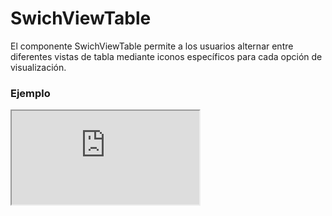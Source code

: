 # SwichViewTable

El componente SwichViewTable permite a los usuarios alternar entre diferentes vistas de tabla mediante iconos específicos para cada opción de visualización.


### Ejemplo

<Iframe minHeightIframe="30dvh" src="https://fenextjs-component-storybook.vercel.app/iframe.html?args=&id=swichview-table--index&viewMode=story" />

### Importacion

Para importar el componente SwichViewTable, se puede hacer desde fenextjs

```tsx copy
import { SwichViewTable } from "fenextjs";
```

### Parametros

| Parametro | Tipo | Requerido | Default | Descripcion |
| --------- | ---- | --------- | ------- | ----------- |
| className | string | no | "" | Clase CSS para el contenedor del componente. |
| defaultValue | "fenext-swich-view-table-box" \| "fenext-swich-view-table-list" | no | "fenext-swich-view-table-list" | Vista de tabla predeterminada que se muestra al cargar el componente. |
| onChange | (e?: SwichViewTableType) =\> void | no | undefined | Función que se ejecuta cuando se selecciona una nueva vista de tabla. |

### Storybook

Para ver el storybook del componente lo puede hacer con este [link](https://fenextjs-component-storybook.vercel.app/?path=/story/swichview-table--index)

### Usos

- Ejemplo básico

```tsx copy
<SwichViewTable />
```

- Con valor predeterminado y función de cambio

```tsx copy
<SwichViewTable defaultValue="fenext-swich-view-table-box" onChange={(e) => console.log("Vista de tabla seleccionada:", e)} />
```

- Aplicando una clase personalizada

```tsx copy
<SwichViewTable className="custom-table-class" />
```


